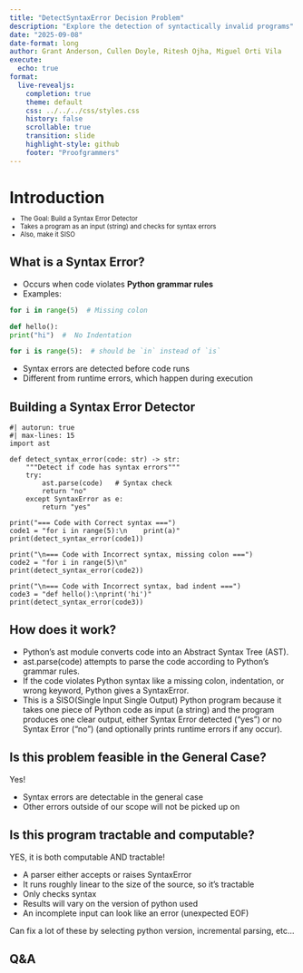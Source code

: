 ```yaml
---
title: "DetectSyntaxError Decision Problem"
description: "Explore the detection of syntactically invalid programs"
date: "2025-09-08"
date-format: long
author: Grant Anderson, Cullen Doyle, Ritesh Ojha, Miguel Orti Vila
execute:
  echo: true
format:
  live-revealjs:
    completion: true
    theme: default
    css: ../../../css/styles.css
    history: false
    scrollable: true
    transition: slide
    highlight-style: github
    footer: "Proofgrammers"
---
```


# Introduction

::: {.fragment style="margin-top: -0.5em; font-size: 0.8em;"}  
  - The Goal: Build a Syntax Error Detector
  - Takes a program as an input (string) and checks for syntax errors
  - Also, make it SISO
:::

## What is a Syntax Error?

- Occurs when code violates **Python grammar rules**  
- Examples:
```python
for i in range(5)  # Missing colon

def hello():
print("hi")  #  No Indentation

for i is range(5):  # should be `in` instead of `is`
```

- Syntax errors are detected before code runs
- Different from runtime errors, which happen during execution

## Building a Syntax Error Detector

```pyodide
#| autorun: true
#| max-lines: 15
import ast

def detect_syntax_error(code: str) -> str:
    """Detect if code has syntax errors"""
    try:
        ast.parse(code)   # Syntax check
        return "no"
    except SyntaxError as e:
        return "yes"

print("=== Code with Correct syntax ===")
code1 = "for i in range(5):\n    print(a)"
print(detect_syntax_error(code1))

print("\n=== Code with Incorrect syntax, missing colon ===")
code2 = "for i in range(5)\n"
print(detect_syntax_error(code2))

print("\n=== Code with Incorrect syntax, bad indent ===")
code3 = "def hello():\nprint('hi')"
print(detect_syntax_error(code3))
```

## How does it work?

- Python’s ast module converts code into an Abstract Syntax Tree (AST).
- ast.parse(code) attempts to parse the code according to Python’s grammar rules.
- If the code violates Python syntax like a missing colon, indentation, or wrong keyword, Python gives a SyntaxError.
- This is a SISO(Single Input Single Output) Python program because it takes one piece of Python code as input (a string) and the program produces one clear output, either Syntax Error detected ("yes") or no Syntax Error ("no") (and optionally prints runtime errors if any occur).

## Is this problem feasible in the General Case?

Yes!

- Syntax errors are detectable in the general case
- Other errors outside of our scope will not be picked up on

## Is this program tractable and computable?

YES, it is both computable AND tractable!

- A parser either accepts or raises SyntaxError
- It runs roughly linear to the size of the source, so it's tractable
- Only checks syntax
- Results will vary on the version of python used
- An incomplete input can look like an error (unexpected EOF)

Can fix a lot of these by selecting python version, incremental parsing, etc...

## Q&A
